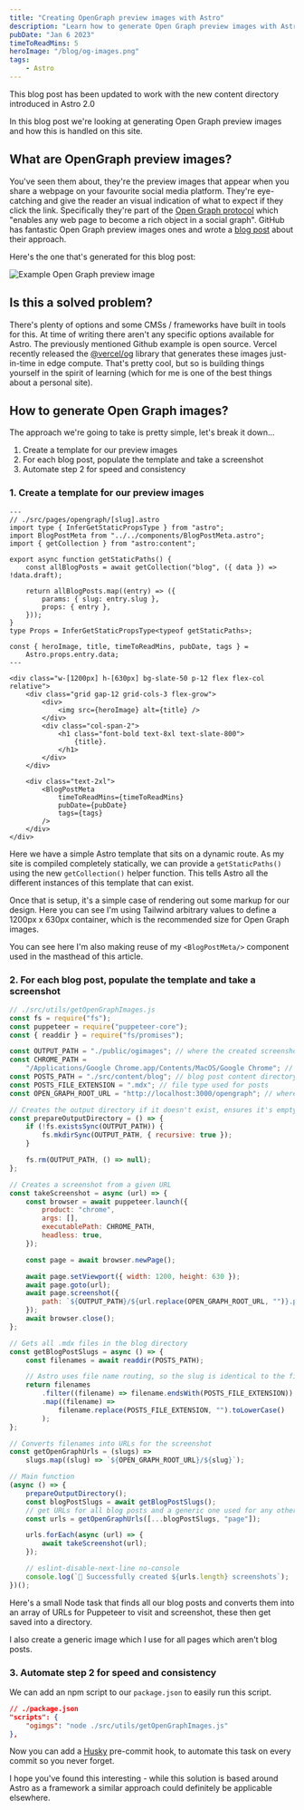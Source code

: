 ```yaml
---
title: "Creating OpenGraph preview images with Astro"
description: "Learn how to generate Open Graph preview images with Astro"
pubDate: "Jan 6 2023"
timeToReadMins: 5
heroImage: "/blog/og-images.png"
tags:
    - Astro
---
```



<Callout>
    This blog post has been updated to work with the new content directory
    introduced in Astro 2.0
</Callout>

In this blog post we're looking at generating Open Graph preview images and how
this is handled on this site.

## What are OpenGraph preview images?

You've seen them about, they're the preview images that appear when you share a
webpage on your favourite social media platform. They're eye-catching and give
the reader an visual indication of what to expect if they click the link.
Specifically they're part of the [Open Graph protocol](https://ogp.me/) which
"enables any web page to become a rich object in a social graph". GitHub has
fantastic Open Graph preview images ones and wrote a
[blog post](https://github.blog/2021-06-22-framework-building-open-graph-images/)
about their approach.

Here's the one that's generated for this blog post:

![Example Open Graph preview image](/ogimages/generate-open-graph-images-with-astro.png)

## Is this a solved problem?

There's plenty of options and some CMSs / frameworks have built in tools for
this. At time of writing there aren't any specific options available for Astro.
The previously mentioned Github example is open source. Vercel recently released
the
[@vercel/og](https://vercel.com/blog/introducing-vercel-og-image-generation-fast-dynamic-social-card-images)
library that generates these images just-in-time in edge compute. That's pretty
cool, but so is building things yourself in the spirit of learning (which for me
is one of the best things about a personal site).

## How to generate Open Graph images?

The approach we're going to take is pretty simple, let's break it down...

1. Create a template for our preview images
2. For each blog post, populate the template and take a screenshot
3. Automate step 2 for speed and consistency

### 1. Create a template for our preview images

```astro
---
// ./src/pages/opengraph/[slug].astro
import type { InferGetStaticPropsType } from "astro";
import BlogPostMeta from "../../components/BlogPostMeta.astro";
import { getCollection } from "astro:content";

export async function getStaticPaths() {
    const allBlogPosts = await getCollection("blog", ({ data }) => !data.draft);

    return allBlogPosts.map((entry) => ({
        params: { slug: entry.slug },
        props: { entry },
    }));
}
type Props = InferGetStaticPropsType<typeof getStaticPaths>;

const { heroImage, title, timeToReadMins, pubDate, tags } =
    Astro.props.entry.data;
---

<div class="w-[1200px] h-[630px] bg-slate-50 p-12 flex flex-col relative">
    <div class="grid gap-12 grid-cols-3 flex-grow">
        <div>
            <img src={heroImage} alt={title} />
        </div>
        <div class="col-span-2">
            <h1 class="font-bold text-8xl text-slate-800">
                {title}.
            </h1>
        </div>
    </div>

    <div class="text-2xl">
        <BlogPostMeta
            timeToReadMins={timeToReadMins}
            pubDate={pubDate}
            tags={tags}
        />
    </div>
</div>
```

Here we have a simple Astro template that sits on a dynamic route. As my site is
compiled completely statically, we can provide a `getStaticPaths()` using the
new `getCollection()` helper function. This tells Astro all the different
instances of this template that can exist.

Once that is setup, it's a simple case of rendering out some markup for our
design. Here you can see I'm using Tailwind arbitrary values to define a 1200px
x 630px container, which is the recommended size for Open Graph images.

You can see here I'm also making reuse of my `<BlogPostMeta/>` component used in
the masthead of this article.

### 2. For each blog post, populate the template and take a screenshot

```js
// ./src/utils/getOpenGraphImages.js
const fs = require("fs");
const puppeteer = require("puppeteer-core");
const { readdir } = require("fs/promises");

const OUTPUT_PATH = "./public/ogimages"; // where the created screenshots will go
const CHROME_PATH =
    "/Applications/Google Chrome.app/Contents/MacOS/Google Chrome"; // Chrome on your local machine
const POSTS_PATH = "./src/content/blog"; // blog post content directory
const POSTS_FILE_EXTENSION = ".mdx"; // file type used for posts
const OPEN_GRAPH_ROOT_URL = "http://localhost:3000/opengraph"; // where are we rendering the OGImages?

// Creates the output directory if it doesn't exist, ensures it's empty
const prepareOutputDirectory = () => {
    if (!fs.existsSync(OUTPUT_PATH)) {
        fs.mkdirSync(OUTPUT_PATH, { recursive: true });
    }

    fs.rm(OUTPUT_PATH, () => null);
};

// Creates a screenshot from a given URL
const takeScreenshot = async (url) => {
    const browser = await puppeteer.launch({
        product: "chrome",
        args: [],
        executablePath: CHROME_PATH,
        headless: true,
    });

    const page = await browser.newPage();

    await page.setViewport({ width: 1200, height: 630 });
    await page.goto(url);
    await page.screenshot({
        path: `${OUTPUT_PATH}/${url.replace(OPEN_GRAPH_ROOT_URL, "")}.png`,
    });
    await browser.close();
};

// Gets all .mdx files in the blog directory
const getBlogPostSlugs = async () => {
    const filenames = await readdir(POSTS_PATH);

    // Astro uses file name routing, so the slug is identical to the file name, minus the file extension
    return filenames
        .filter((filename) => filename.endsWith(POSTS_FILE_EXTENSION))
        .map((filename) =>
            filename.replace(POSTS_FILE_EXTENSION, "").toLowerCase()
        );
};

// Converts filenames into URLs for the screenshot
const getOpenGraphUrls = (slugs) =>
    slugs.map((slug) => `${OPEN_GRAPH_ROOT_URL}/${slug}`);

// Main function
(async () => {
    prepareOutputDirectory();
    const blogPostSlugs = await getBlogPostSlugs();
    // get URLs for all blog posts and a generic one used for any other page on the site
    const urls = getOpenGraphUrls([...blogPostSlugs, "page"]);

    urls.forEach(async (url) => {
        await takeScreenshot(url);
    });

    // eslint-disable-next-line no-console
    console.log(`📸 Successfully created ${urls.length} screenshots`);
})();
```

Here's a small Node task that finds all our blog posts and converts them into an
array of URLs for Puppeteer to visit and screenshot, these then get saved into a
directory.

I also create a generic image which I use for all pages which aren't blog posts.

### 3. Automate step 2 for speed and consistency

We can add an npm script to our `package.json` to easily run this script.

```json
// ./package.json
"scripts": {
    "ogimgs": "node ./src/utils/getOpenGraphImages.js"
},
```

Now you can add a [Husky](https://typicode.github.io/husky/#/) pre-commit hook,
to automate this task on every commit so you never forget.

I hope you've found this interesting - while this solution is based around Astro
as a framework a similar approach could definitely be applicable elsewhere.
